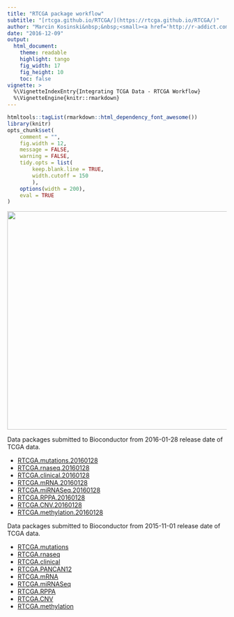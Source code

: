 ```yaml
---
title: "RTCGA package workflow"
subtitle: "[rtcga.github.io/RTCGA/](https://rtcga.github.io/RTCGA/)"
author: "Marcin Kosinski&nbsp;&nbsp;<small><a href='http://r-addict.com'><i class='fa fa-comment'></i></a>&nbsp;&nbsp;<a href='https://stackoverflow.com/users/3857701'><i class='fa fa-stack-overflow'></i></a>&nbsp;&nbsp;<a href='https://github.com/MarcinKosinski'><i class='fa fa-github'></i></a>&nbsp;&nbsp;<a href='mailto:m.p.kosinski@gmail.com'><i class='fa fa-envelope-o'></i></a></small><br>"
date: "2016-12-09"
output:
  html_document:
    theme: readable
    highlight: tango
    fig_width: 17
    fig_height: 10
    toc: false
vignette: >
  %\VignetteIndexEntry{Integrating TCGA Data - RTCGA Workflow}
  %\VignetteEngine{knitr::rmarkdown}
---
```


```r
htmltools::tagList(rmarkdown::html_dependency_font_awesome())
library(knitr)
opts_chunk$set(
	comment = "",
	fig.width = 12, 
	message = FALSE,
	warning = FALSE,
	tidy.opts = list(
		keep.blank.line = TRUE,	
		width.cutoff = 150
		),
	options(width = 200),
	eval = TRUE
)
```


<img src="https://raw.githubusercontent.com/RTCGA/RTCGA/master/RTCGA_workflow.png" height="500" width="800">

Data packages submitted to Bioconductor from 2016-01-28 release date of TCGA data.

- [RTCGA.mutations.20160128](http://bioconductor.org/packages/RTCGA.mutations.20160128/)
- [RTCGA.rnaseq.20160128](http://bioconductor.org/packages/RTCGA.rnaseq.20160128/)
- [RTCGA.clinical.20160128](http://bioconductor.org/packages/RTCGA.clinical.20160128/)
- [RTCGA.mRNA.20160128](http://bioconductor.org/packages/RTCGA.mRNA.20160128/)
- [RTCGA.miRNASeq.20160128](http://bioconductor.org/packages/RTCGA.miRNASeq.20160128/)
- [RTCGA.RPPA.20160128](http://bioconductor.org/packages/RTCGA.RPPA.20160128/)
- [RTCGA.CNV.20160128](http://bioconductor.org/packages/RTCGA.CNV.20160128/)
- [RTCGA.methylation.20160128](http://bioconductor.org/packages/RTCGA.methylation.20160128/)



Data packages submitted to Bioconductor from 2015-11-01 release date of TCGA data.

- [RTCGA.mutations](http://bioconductor.org/packages/RTCGA.mutations/)
- [RTCGA.rnaseq](http://bioconductor.org/packages/RTCGA.rnaseq/)
- [RTCGA.clinical](http://bioconductor.org/packages/RTCGA.clinical/)
- [RTCGA.PANCAN12](http://bioconductor.org/packages/RTCGA.PANCAN12/)
- [RTCGA.mRNA](http://bioconductor.org/packages/RTCGA.mRNA/)
- [RTCGA.miRNASeq](http://bioconductor.org/packages/RTCGA.miRNASeq/)
- [RTCGA.RPPA](http://bioconductor.org/packages/RTCGA.RPPA/)
- [RTCGA.CNV](http://bioconductor.org/packages/RTCGA.CNV/)
- [RTCGA.methylation](http://bioconductor.org/packages/RTCGA.methylation/)

